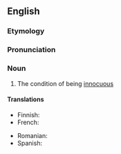 ==English==

===Etymology===
{{suffix|en|innocuous|ness}}

===Pronunciation===
{{rfp|en}}

===Noun===
{{en-noun|-|+}}

# The condition of being [[innocuous]]

====Translations====
{{trans-top|condition of being innocuous}}
* Finnish: {{t-needed|fi}}
* French: {{t-needed|fr}}
{{trans-mid}}
* Romanian: {{t+|ro|inofensivitate}}
* Spanish: {{t-needed|es}}
{{trans-bottom}}